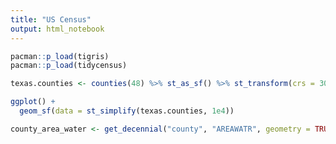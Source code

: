 ```yaml
---
title: "US Census"
output: html_notebook
---
```


```r
pacman::p_load(tigris)
pacman::p_load(tidycensus)
```

```r
texas.counties <- counties(48) %>% st_as_sf() %>% st_transform(crs = 3083)
```

```r
ggplot() +
  geom_sf(data = st_simplify(texas.counties, 1e4))
```

```r
county_area_water <- get_decennial("county", "AREAWATR", geometry = TRUE, state = 48)
```
